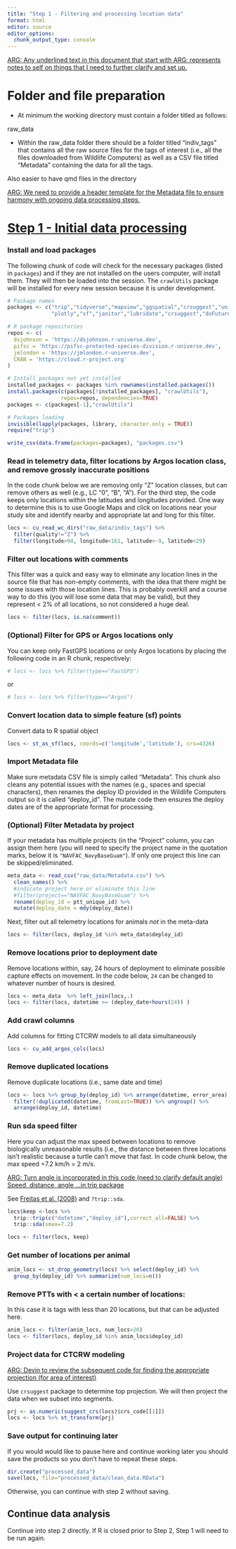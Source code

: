 ```yaml
---
title: "Step 1 - Filtering and processing location data"
format: html
editor: source
editor_options: 
  chunk_output_type: console
---
```


[ARG: Any underlined text in this document that start with ARG: represents notes to self on things that I need to further clarify and set up.]{.underline}

# Folder and file preparation

-   At minimum the working directory must contain a folder titled as follows:

raw_data

-   Within the raw_data folder there should be a folder titled "indiv_tags" that contains all the raw source files for the tags of interest (i.e., all the files downloaded from Wildlife Computers) as well as a CSV file titled "Metadata" containing the data for all the tags.

Also easier to have qmd files in the directory

[ARG: We need to provide a header template for the Metadata file to ensure harmony with ongoing data processing steps.]{.underline}

# [Step 1 - Initial data processing]{.underline}

### Install and load packages

The following chunk of code will check for the necessary packages (listed in `packages`) and if they are not installed on the users computer, will install them. They will then be loaded into the session. The `crawlUtils` package will be installed for every new session because it is under development.

```r
# Package names
packages <- c("trip","tidyverse","mapview","ggspatial","crsuggest","units",
              "plotly","sf","janitor","lubridate","crsuggest","doFuture","picMaps","rosm", "terra")

# R package repositories
repos <- c(
  dsjohnson = 'https://dsjohnson.r-universe.dev',
  pifsc = 'https://pifsc-protected-species-division.r-universe.dev',
  jmlondon = 'https://jmlondon.r-universe.dev',
  CRAN = 'https://cloud.r-project.org'
)

# Install packages not yet installed
installed_packages <- packages %in% rownames(installed.packages())
install.packages(c(packages[!installed_packages], "crawlUtils"), 
                 repos=repos, dependencies=TRUE)
packages <- c(packages[-1],"crawlUtils")

# Packages loading
invisible(lapply(packages, library, character.only = TRUE))
require("trip")

write_csv(data.frame(packages=packages), "packages.csv")
```

### Read in telemetry data, filter locations by Argos location class, and remove grossly inaccurate positions

In the code chunk below we are removing only "Z" location classes, but can remove others as well (e.g., LC "0", "B", "A"). For the third step, the code keeps only locations within the latitudes and longitudes provided. One way to determine this is to use Google Maps and click on locations near your study site and identify nearby and appropriate lat and long for this filter.

```r
locs <- cu_read_wc_dirs("raw_data/indiv_tags") %>% 
  filter(quality!="Z") %>% 
  filter(longitude>94, longitude<161, latitude>-9, latitude<29) 

```

### Filter out locations with comments

This filter was a quick and easy way to eliminate any location lines in the source file that has non-empty comments, with the idea that there might be some issues with those location lines. This is probably overkill and a course way to do this (you will lose some data that may be valid), but they represent \< 2% of all locations, so not considered a huge deal.

```r
locs <- filter(locs, is.na(comment))
```

### (Optional) Filter for GPS or Argos locations only

You can keep only FastGPS locations or only Argos locations by placing the following code in an R chunk, respectively:

```r
# locs <- locs %>% filter(type=="FastGPS")
```

or

```r
# locs <- locs %>% filter(type=="Argos")
```

### Convert location data to simple feature (sf) points

Convert data to R spatial object

```r
locs <- st_as_sf(locs, coords=c('longitude','latitude'), crs=4326)
```

### Import Metadata file

Make sure metadata CSV file is simply called "Metadata". This chunk also cleans any potential issues with the names (e.g., spaces and special characters), then renames the deploy ID provided in the Wildlife Computers output so it is called "deploy_id". The mutate code then ensures the deploy dates are of the appropriate format for processing.

### (Optional) Filter Metadata by project

If your metadata has multiple projects (in the "Project" column, you can assign them here (you will need to specify the project name in the quotation marks, below it is `"NAVFAC_NavyBaseGuam"`). If only one project this line can be skipped/eliminated.

```r
meta_data <- read_csv("raw_data/Metadata.csv") %>% 
  clean_names() %>% 
  #indicate project here or eliminate this line
  #filter(project=="NAVFAC_NavyBaseGuam") %>% 
  rename(deploy_id = ptt_unique_id) %>% 
  mutate(deploy_date = mdy(deploy_date))
```

Next, filter out all telemetry locations for animals *not* in the meta-data

```r
locs <- filter(locs, deploy_id %in% meta_data$deploy_id)
```

### Remove locations prior to deployment date

Remove locations within, say, 24 hours of deployment to eliminate possible capture effects on movement. In the code below, `24` can be changed to whatever number of hours is desired.

```r
locs <- meta_data  %>% left_join(locs,.)
locs <- filter(locs, datetime >= (deploy_date+hours(24)) )
```

### Add crawl columns

Add columns for fitting CTCRW models to all data simultaneously

```r
locs <- cu_add_argos_cols(locs) 
```

### Remove duplicated locations

Remove duplicate locations (i.e., same date and time)

```r
locs <- locs %>% group_by(deploy_id) %>% arrange(datetime, error_area) %>%
  filter(!duplicated(datetime, fromLast=TRUE)) %>% ungroup() %>%
  arrange(deploy_id, datetime)

```

### Run sda speed filter

Here you can adjust the max speed between locations to remove biologically unreasonable results (i.e., the distance between three locations isn't realistic because a turtle can't move that fast. In code chunk below, the max speed =7.2 km/h = 2 m/s.

[ARG: Turn angle is incorporated in this code (need to clarify default angle) Speed, distance, angle ...in trip package]{.underline}

See [Freitas et al. (2008)](https://onlinelibrary.wiley.com/doi/full/10.1111/j.1748-7692.2007.00180.x?casa_token=AP2D16sj4I4AAAAA%3AEXLY23QX0WdBHr6xzU2IEO603U0beNMPDndJn-VXAYB4sm3QWkUvHTJbWqdJv0K7oD6QSolnM78eSgczI2Q) and `?trip::sda`.

```r
locs$keep <-locs %>%
  trip::trip(c("datetime","deploy_id"),correct_all=FALSE) %>%
  trip::sda(smax=7.2) 

locs <- filter(locs, keep)
```

### Get number of locations per animal

```r
anim_locs <- st_drop_geometry(locs) %>% select(deploy_id) %>% 
  group_by(deploy_id) %>% summarize(num_locs=n())
```

### Remove PTTs with \< a certain number of locations:

In this case it is tags with less than 20 locations, but that can be adjusted here.

```r
anim_locs <- filter(anim_locs, num_locs>20)
locs <- filter(locs, deploy_id %in% anim_locs$deploy_id)

```

### Project data for CTCRW modeling

[ARG: Devin to review the subsequent code for finding the appropriate projection (for area of interest)]{.underline}

Use `crsuggest` package to determine top projection. We will then project the data when we subset into segments. 

```r
prj <- as.numeric(suggest_crs(locs)$crs_code[[1]])
locs <- locs %>% st_transform(prj)
```


### Save output for continuing later

If you would would like to pause here and continue working later you should save the products so you don't have to repeat these steps.

```r
dir.create("processed_data")
save(locs, file="processed_data/clean_data.RData")
```

Otherwise, you can continue with step 2 without saving.

## Continue data analysis

Continue into step 2 directly. If R is closed prior to Step 2, Step 1 will need to be run again.
